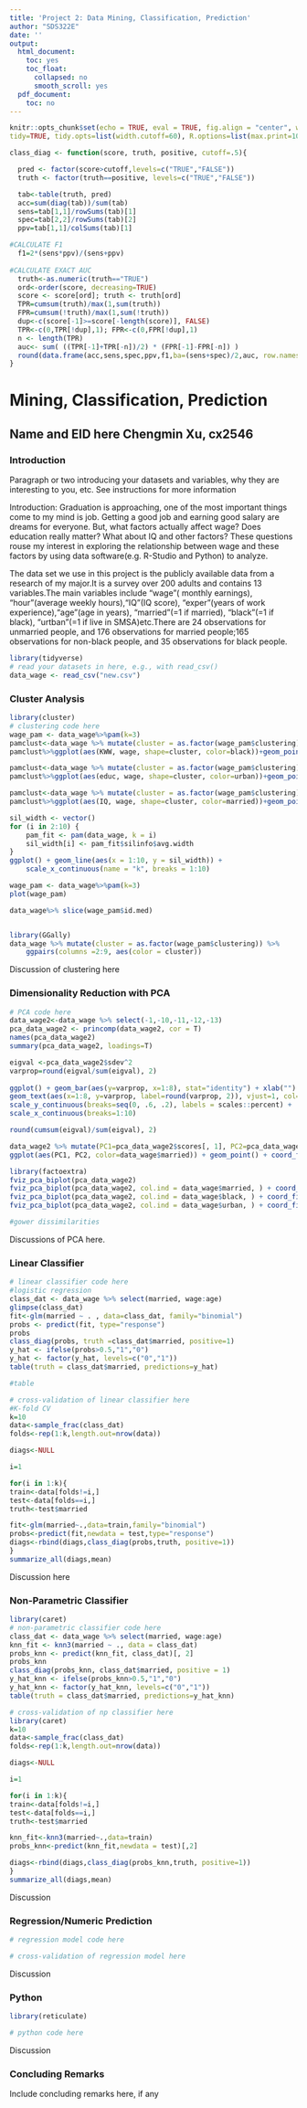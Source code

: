 ```yaml
---
title: 'Project 2: Data Mining, Classification, Prediction'
author: "SDS322E"
date: ''
output:
  html_document:
    toc: yes
    toc_float:
      collapsed: no
      smooth_scroll: yes
  pdf_document:
    toc: no
---
```


```r
knitr::opts_chunk$set(echo = TRUE, eval = TRUE, fig.align = "center", warning = F, message = F,
tidy=TRUE, tidy.opts=list(width.cutoff=60), R.options=list(max.print=100))

class_diag <- function(score, truth, positive, cutoff=.5){

  pred <- factor(score>cutoff,levels=c("TRUE","FALSE"))
  truth <- factor(truth==positive, levels=c("TRUE","FALSE"))

  tab<-table(truth, pred)
  acc=sum(diag(tab))/sum(tab)
  sens=tab[1,1]/rowSums(tab)[1]
  spec=tab[2,2]/rowSums(tab)[2]
  ppv=tab[1,1]/colSums(tab)[1]

#CALCULATE F1
  f1=2*(sens*ppv)/(sens+ppv)
  
#CALCULATE EXACT AUC
  truth<-as.numeric(truth=="TRUE")
  ord<-order(score, decreasing=TRUE)
  score <- score[ord]; truth <- truth[ord]
  TPR=cumsum(truth)/max(1,sum(truth))
  FPR=cumsum(!truth)/max(1,sum(!truth))
  dup<-c(score[-1]>=score[-length(score)], FALSE)
  TPR<-c(0,TPR[!dup],1); FPR<-c(0,FPR[!dup],1)
  n <- length(TPR)
  auc<- sum( ((TPR[-1]+TPR[-n])/2) * (FPR[-1]-FPR[-n]) )
  round(data.frame(acc,sens,spec,ppv,f1,ba=(sens+spec)/2,auc, row.names = "Metrics"),4)
}
```

# Mining, Classification, Prediction

## Name and EID here Chengmin Xu, cx2546

### Introduction 

Paragraph or two introducing your datasets and variables, why they are interesting to you, etc. See instructions for more information

Introduction:
Graduation is approaching, one of the most important things come to my mind is job. Getting a good job and earning good salary are dreams for everyone. But, what factors actually affect wage? Does education really matter? What about IQ and other factors? These questions rouse my interest in exploring the relationship between wage and these factors by using data software(e.g. R-Studio and Python) to analyze.  

The data set we use in this project is the publicly available data from a research of my major.It is a survey over 200 adults and contains 13 variables.The main variables include "wage"( monthly earnings), "hour"(average weekly hours),"IQ"(IQ score), "exper"(years of work experience),"age"(age in years), "married"(=1 if married), "black"(=1 if black), "urtban"(=1 if live in SMSA)etc.There are 24 observations for unmarried people, and 176 observations for married people;165 observations for non-black people, and 35 observations for black people.

```R
library(tidyverse)
# read your datasets in here, e.g., with read_csv()
data_wage <- read_csv("new.csv")

```

### Cluster Analysis

```R
library(cluster)
# clustering code here
wage_pam <- data_wage%>%pam(k=3)
pamclust<-data_wage %>% mutate(cluster = as.factor(wage_pam$clustering))
pamclust%>%ggplot(aes(KWW, wage, shape=cluster, color=black))+geom_point()

pamclust<-data_wage %>% mutate(cluster = as.factor(wage_pam$clustering))
pamclust%>%ggplot(aes(educ, wage, shape=cluster, color=urban))+geom_point()

pamclust<-data_wage %>% mutate(cluster = as.factor(wage_pam$clustering))
pamclust%>%ggplot(aes(IQ, wage, shape=cluster, color=married))+geom_point()

sil_width <- vector()
for (i in 2:10) {
    pam_fit <- pam(data_wage, k = i)
    sil_width[i] <- pam_fit$silinfo$avg.width
}
ggplot() + geom_line(aes(x = 1:10, y = sil_width)) + 
    scale_x_continuous(name = "k", breaks = 1:10)

wage_pam <- data_wage%>%pam(k=3)
plot(wage_pam)

data_wage%>% slice(wage_pam$id.med)


library(GGally)
data_wage %>% mutate(cluster = as.factor(wage_pam$clustering)) %>% 
    ggpairs(columns =2:9, aes(color = cluster))

```

Discussion of clustering here
    
    
### Dimensionality Reduction with PCA

```R
# PCA code here
data_wage2<-data_wage %>% select(-1,-10,-11,-12,-13)
pca_data_wage2 <- princomp(data_wage2, cor = T)
names(pca_data_wage2)
summary(pca_data_wage2, loadings=T)

eigval <-pca_data_wage2$sdev^2
varprop=round(eigval/sum(eigval), 2)
  
ggplot() + geom_bar(aes(y=varprop, x=1:8), stat="identity") + xlab("") + geom_path(aes(y=varprop, x=1:8))+
geom_text(aes(x=1:8, y=varprop, label=round(varprop, 2)), vjust=1, col="white", size=5)+
scale_y_continuous(breaks=seq(0, .6, .2), labels = scales::percent) +
scale_x_continuous(breaks=1:10)

round(cumsum(eigval)/sum(eigval), 2)

data_wage2 %>% mutate(PC1=pca_data_wage2$scores[, 1], PC2=pca_data_wage2$scores[, 2]) %>%
ggplot(aes(PC1, PC2, color=data_wage$married)) + geom_point() + coord_fixed()

library(factoextra)
fviz_pca_biplot(pca_data_wage2)
fviz_pca_biplot(pca_data_wage2, col.ind = data_wage$married, ) + coord_fixed()
fviz_pca_biplot(pca_data_wage2, col.ind = data_wage$black, ) + coord_fixed()
fviz_pca_biplot(pca_data_wage2, col.ind = data_wage$urban, ) + coord_fixed()

#gower dissimilarities
```

Discussions of PCA here. 

###  Linear Classifier

```R
# linear classifier code here
#logistic regression
class_dat <- data_wage %>% select(married, wage:age)
glimpse(class_dat) 
fit<-glm(married ~ . , data=class_dat, family="binomial") 
probs <- predict(fit, type="response")
probs
class_diag(probs, truth =class_dat$married, positive=1)
y_hat <- ifelse(probs>0.5,"1","0")
y_hat <- factor(y_hat, levels=c("0","1"))
table(truth = class_dat$married, predictions=y_hat)

#table

```

```R
# cross-validation of linear classifier here
#K-fold CV
k=10 
data<-sample_frac(class_dat)
folds<-rep(1:k,length.out=nrow(data))

diags<-NULL

i=1

for(i in 1:k){
train<-data[folds!=i,]
test<-data[folds==i,]
truth<-test$married

fit<-glm(married~.,data=train,family="binomial")
probs<-predict(fit,newdata = test,type="response")
diags<-rbind(diags,class_diag(probs,truth, positive=1))
}
summarize_all(diags,mean)


```

Discussion here

### Non-Parametric Classifier

```R
library(caret)
# non-parametric classifier code here
class_dat <- data_wage %>% select(married, wage:age)
knn_fit <- knn3(married ~ ., data = class_dat)
probs_knn <- predict(knn_fit, class_dat)[, 2]
probs_knn
class_diag(probs_knn, class_dat$married, positive = 1)
y_hat_knn <- ifelse(probs_knn>0.5,"1","0")
y_hat_knn <- factor(y_hat_knn, levels=c("0","1"))
table(truth = class_dat$married, predictions=y_hat_knn)

```

```R
# cross-validation of np classifier here
library(caret)
k=10 
data<-sample_frac(class_dat)
folds<-rep(1:k,length.out=nrow(data))

diags<-NULL

i=1

for(i in 1:k){
train<-data[folds!=i,]
test<-data[folds==i,]
truth<-test$married

knn_fit<-knn3(married~.,data=train)
probs_knn<-predict(knn_fit,newdata = test)[,2]

diags<-rbind(diags,class_diag(probs_knn,truth, positive=1))
}
summarize_all(diags,mean)
```

Discussion


### Regression/Numeric Prediction

```R
# regression model code here
```

```R
# cross-validation of regression model here
```

Discussion

### Python 

```R
library(reticulate)
```

```python
# python code here
```

Discussion

### Concluding Remarks

Include concluding remarks here, if any




